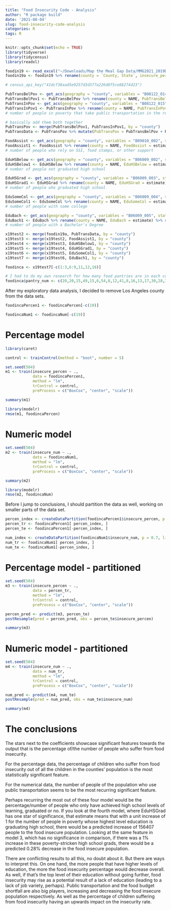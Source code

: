 ```yaml
---
title: "Food Insecurity Code - Analysis"
author: "R package build"
date: '2021-08-04'
slug: food-insecurity-code-analysis
categories: R
tags: R
---
```


```r
knitr::opts_chunk$set(echo = TRUE)
library(tidyverse)
library(tidycensus)
library(readxl)

foodin19 <- read_excel("~/Downloads/Map the Meal Gap Data/MMG2021_2019Data_ToShare.xlsx", sheet = "2019 County")
foodin19a <- foodin19 %>% rename(county = `County, State`, insecure_percen = `2019 Food Insecurity Rate`, insecure_num = `# of Food Insecure Persons in 2019`, insecure_low_income = `% FI ≤ Low Threshold`, insecure_btwn_income = `% FI Btwn Thresholds`, insecure_high_income = `% FI > High Threshold`, insecure_child_percen = `2019 Child food insecurity rate`, insecure_child_num = `# of Food Insecure Children in 2019`, child_below_poverty_percen = `% food insecure children in HH w/ HH incomes below 185 FPL in 2019`, child_above_poverty_percen = `% food insecure children in HH w/ HH incomes above 185 FPL in 2019`, secure_meal_value = `2019 Cost Per Meal`)  %>% filter(State == "CA") %>% mutate(population = round(insecure_num / insecure_percen, digits = 0))
```

```r
# census_api_key("41dcf38aad5e9257d3d377a226d8f5ce88274d23")

PubTransBelPov <- get_acs(geography = "county", variables = "B08122_014", state = "CA", year = 2019)
PubTransBelPov1 <- PubTransBelPov %>% rename(county = NAME, PubTransBelPov = estimate) %>% select(county, PubTransBelPov)
PubTransInPov <- get_acs(geography = "county", variables = "B08122_015", state = "CA", year = 2019)
PubTransInPov1 <- PubTransInPov %>% rename(county = NAME, PubTransInPov = estimate) %>% select(county, PubTransInPov)
# number of people in poverty that take public transportation in the really low and mid-poverty percentiles 

# basically add them both together
PubTransPov <- merge(PubTransBelPov1, PubTransInPov1, by = "county")
PubTransData <- PubTransPov %>% mutate(PubTransPov = PubTransBelPov + PubTransInPov) %>% select(c(county, PubTransPov))

FoodAssist <- get_acs(geography = "county", variables = "B09010_002", state = "CA", year = 2019)
FoodAssist1 <- FoodAssist %>% rename(county = NAME, FoodAssist = estimate) %>% select(county, FoodAssist)
# number of people who rely on SSI, food stamps, or other support

EduHSBelow <- get_acs(geography = "county", variables = "B06009_002", state = "CA", year = 2019)
EduHSBelow1 <- EduHSBelow %>% rename(county = NAME, EduHSBelow = estimate) %>% select(county, EduHSBelow)
# number of people not graduated high school

EduHSGrad <- get_acs(geography = "county", variables = "B06009_003", state = "CA", year = 2019)
EduHSGrad1 <- EduHSGrad %>% rename(county = NAME, EduHSGrad = estimate) %>% select(county, EduHSGrad)
# number of people who graduated high school

EduSomeCol <- get_acs(geography = "county", variables = "B06009_004", state = "CA", year = 2019)
EduSomeCol1 <- EduSomeCol %>% rename(county = NAME, EduSomeCol = estimate) %>% select(county, EduSomeCol)
# number of people with some college

EduBach <- get_acs(geography = "county", variables = "B06009_005", state = "CA", year = 2019)
EduBach1 <- EduBach %>% rename(county = NAME, EduBach = estimate) %>% select(county, EduBach)
# number of people with a Bachelor's Degree

x19test2 <- merge(foodin19a, PubTransData, by = "county")
x19test3 <- merge(x19test2, FoodAssist1, by = "county")
x19test4 <- merge(x19test3, EduHSBelow1, by = "county")
x19test5 <- merge(x19test4, EduHSGrad1, by = "county")
x19test6 <- merge(x19test5, EduSomeCol1, by = "county")
x19test7 <- merge(x19test6, EduBach1, by = "county")

foodinca <- x19test7[-c(1:3,6:9,11,12,16)]

# I had to do my own research for how many food pantries are in each county. This is inconclusive and most certainly inaccurate since data for this doesn't exist, but I think having this data is important. 
foodinca$pantry_num <- c(20,20,15,49,15,6,54,8,12,41,8,16,13,17,30,28,38,7,30,10,11,3,10,8,4,11,30,9,10,95,33,9,41,37,6,111,39,30,42,42,12,53,25,13,11,5,5,25,16,30,14,3,4,21,11,190,60,12)
```


After my exploratory data analysis, I decided to remove Los Angeles county from the data sets. 

```r
foodincaPercen1 <- foodincaPercen[-c(19)]

foodincaNum1 <- foodincaNum[-c(19)]
```

# Percentage model
```r
library(caret)

control <- trainControl(method = "boot", number = 5)

set.seed(504)
m1 <- train(insecure_percen ~ .,
            data = foodincaPercen1, 
            method = "lm", 
            trControl = control,
            preProcess = c("BoxCox", "center", "scale"))

summary(m1)

library(modelr)
rmse(m1, foodincaPercen) 
```


# Numeric model
```r
set.seed(504)
m2 <- train(insecure_num ~ .,
            data = foodincaNum1, 
            method = "lm", 
            trControl = control,
            preProcess = c("BoxCox", "center", "scale"))

summary(m2)

library(modelr)
rmse(m2, foodincaNum) 
```

Before I jump to conclusions, I should partition the data as well, working on smaller parts of the data set. 

```r
percen_index <- createDataPartition(foodincaPercen1$insecure_percen, p = 0.7, list = FALSE)
percen_tr <- foodincaPercen1[ percen_index, ]
percen_te <- foodincaPercen1[-percen_index, ]

num_index <- createDataPartition(foodincaNum1$insecure_num, p = 0.7, list = FALSE)
num_tr <- foodincaNum1[ percen_index, ]
num_te <- foodincaNum1[-percen_index, ]
```


# Percentage model - partitioned
```r
set.seed(504)
m3 <- train(insecure_percen ~ .,
            data = percen_tr, 
            method = "lm", 
            trControl = control,
            preProcess = c("BoxCox", "center", "scale"))

percen_pred <- predict(m3, percen_te)
postResample(pred = percen_pred, obs = percen_te$insecure_percen)
```

```r
summary(m3)
```

# Numeric model - partitioned
```r
set.seed(504)
m4 <- train(insecure_num ~ .,
            data = num_tr, 
            method = "lm", 
            trControl = control,
            preProcess = c("BoxCox", "center", "scale"))

num_pred <- predict(m4, num_te)
postResample(pred = num_pred, obs = num_te$insecure_num)
```

```r
summary(m4)
```


# The conclusions

The stars next to the coefficients showcase significant features towards the output that is the percentage of/the number of people who suffer from food insecurity. 

For the percentage data, the percentage of children who suffer from food insecurity out of all the children in the counties' population is the most statistically significant feature. 

For the numerical data, the number of people of the population who use public transportation seems to be the most recurring significant feature. 

Perhaps recurring the most out of these four model would be the percentage/number of people who only have achieved high school levels of learning, graduated or no. If you look at the fourth model, where EduHSGrad has one star of significance, that estimate means that with a unit increase of 1 for the number of people in poverty whose highest level education is graduating high school, there would be a predicted increase of 156407 people to the food insecure population. Looking at the same feature in model 3, which has no significance in comparison, if there was a 1% increase in these poverty-stricken high school grads, there would be a predicted 0.28% decrease in the food insecure population. 

There are conflicting results to all this, no doubt about it. But there are ways to interpret this. On one hand, the more people that have higher levels of education, the more the food insecurity percentage would decrease overall. As well, if that's the top level of their education without going further, food insecurity may rise as a potential result of a lack of education (leading to a lack of job variety, perhaps). Public transportation and the food budget shortfall are also big players, increasing and decreasing the food insecure population respectively. As well as the percentage of children suffering from food insecurity having an upwards impact on the insecurity rate. 







